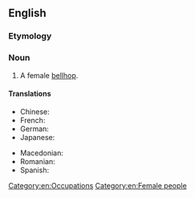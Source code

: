==English==

===Etymology===
{{compound|en|bell|girl}}

===Noun===
{{en-noun}}

# A female [[bellhop]].

====Translations====
{{trans-top|a female bellhop}}
* Chinese: {{t|cmn|女性服务生|tr=nǚxìng fúwùshēng}}
* French: {{t+|fr|chasseuse|f}}
* German: {{t+|de|Hotelpage|m|f}}
* Japanese: {{t|ja|ベルガール|tr=berugāru}}
{{trans-mid}}
* Macedonian: {{t|mk|портирка|f}}
* Romanian: {{t|ro|fată de serviciu|f}}
* Spanish: {{t+|es|botones|m|f}}
{{trans-bottom}}

[[Category:en:Occupations]]
[[Category:en:Female people]]
